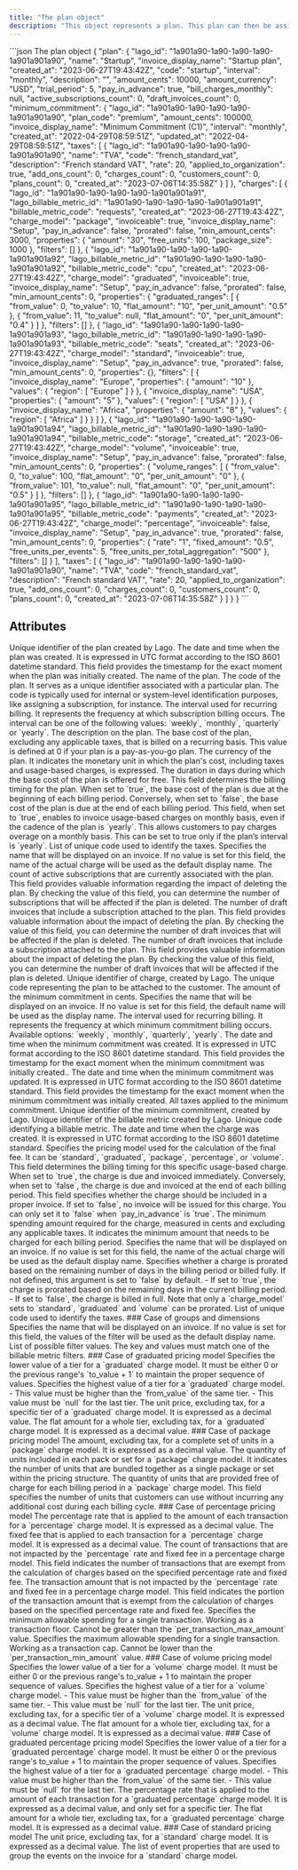 ```yaml
---
title: "The plan object"
description: "This object represents a plan. This plan can then be assigned to a customer."
---
```


<RequestExample>
```json The plan object
{
  "plan": {
    "lago_id": "1a901a90-1a90-1a90-1a90-1a901a901a90",
    "name": "Startup",
    "invoice_display_name": "Startup plan",
    "created_at": "2023-06-27T19:43:42Z",
    "code": "startup",
    "interval": "monthly",
    "description": "",
    "amount_cents": 10000,
    "amount_currency": "USD",
    "trial_period": 5,
    "pay_in_advance": true,
    "bill_charges_monthly": null,
    "active_subscriptions_count": 0,
    "draft_invoices_count": 0,
    "minimum_commitment": {
      "lago_id": "1a901a90-1a90-1a90-1a90-1a901a901a90",
      "plan_code": "premium",
      "amount_cents": 100000,
      "invoice_display_name": "Minimum Commitment (C1)",
      "interval": "monthly",
      "created_at": "2022-04-29T08:59:51Z",
      "updated_at": "2022-04-29T08:59:51Z",
      "taxes": [
        {
          "lago_id": "1a901a90-1a90-1a90-1a90-1a901a901a90",
          "name": "TVA",
          "code": "french_standard_vat",
          "description": "French standard VAT",
          "rate": 20,
          "applied_to_organization": true,
          "add_ons_count": 0,
          "charges_count": 0,
          "customers_count": 0,
          "plans_count": 0,
          "created_at": "2023-07-06T14:35:58Z"
        }
      ]
    },
    "charges": [
      {
        "lago_id": "1a901a90-1a90-1a90-1a90-1a901a901a91",
        "lago_billable_metric_id": "1a901a90-1a90-1a90-1a90-1a901a901a91",
        "billable_metric_code": "requests",
        "created_at": "2023-06-27T19:43:42Z",
        "charge_model": "package",
        "invoiceable": true,
        "invoice_display_name": "Setup",
        "pay_in_advance": false,
        "prorated": false,
        "min_amount_cents": 3000,
        "properties": {
          "amount": "30",
          "free_units": 100,
          "package_size": 1000
        },
        "filters": []
      },
      {
        "lago_id": "1a901a90-1a90-1a90-1a90-1a901a901a92",
        "lago_billable_metric_id": "1a901a90-1a90-1a90-1a90-1a901a901a92",
        "billable_metric_code": "cpu",
        "created_at": "2023-06-27T19:43:42Z",
        "charge_model": "graduated",
        "invoiceable": true,
        "invoice_display_name": "Setup",
        "pay_in_advance": false,
        "prorated": false,
        "min_amount_cents": 0,
        "properties": {
          "graduated_ranges": [
            {
              "from_value": 0,
              "to_value": 10,
              "flat_amount": "10",
              "per_unit_amount": "0.5"
            },
            {
              "from_value": 11,
              "to_value": null,
              "flat_amount": "0",
              "per_unit_amount": "0.4"
            }
          ]
        },
        "filters": []
      },
      {
        "lago_id": "1a901a90-1a90-1a90-1a90-1a901a901a93",
        "lago_billable_metric_id": "1a901a90-1a90-1a90-1a90-1a901a901a93",
        "billable_metric_code": "seats",
        "created_at": "2023-06-27T19:43:42Z",
        "charge_model": "standard",
        "invoiceable": true,
        "invoice_display_name": "Setup",
        "pay_in_advance": true,
        "prorated": false,
        "min_amount_cents": 0,
        "properties": {},
        "filters": [
          {
            "invoice_display_name": "Europe",
            "properties": {
              "amount": "10"
            },
            "values": {
              "region": [
                "Europe"
              ]
            }
          },
          {
            "invoice_display_name": "USA",
            "properties": {
              "amount": "5"
            },
            "values": {
              "region": [
                "USA"
              ]
            }
          },
          {
            "invoice_display_name": "Africa",
            "properties": {
              "amount": "8"
            },
            "values": {
              "region": [
                "Africa"
              ]
            }
          }
        ]
      },
      {
        "lago_id": "1a901a90-1a90-1a90-1a90-1a901a901a94",
        "lago_billable_metric_id": "1a901a90-1a90-1a90-1a90-1a901a901a94",
        "billable_metric_code": "storage",
        "created_at": "2023-06-27T19:43:42Z",
        "charge_model": "volume",
        "invoiceable": true,
        "invoice_display_name": "Setup",
        "pay_in_advance": false,
        "prorated": false,
        "min_amount_cents": 0,
        "properties": {
          "volume_ranges": [
            {
              "from_value": 0,
              "to_value": 100,
              "flat_amount": "0",
              "per_unit_amount": "0"
            },
            {
              "from_value": 101,
              "to_value": null,
              "flat_amount": "0",
              "per_unit_amount": "0.5"
            }
          ]
        },
        "filters": []
      },
      {
        "lago_id": "1a901a90-1a90-1a90-1a90-1a901a901a95",
        "lago_billable_metric_id": "1a901a90-1a90-1a90-1a90-1a901a901a95",
        "billable_metric_code": "payments",
        "created_at": "2023-06-27T19:43:42Z",
        "charge_model": "percentage",
        "invoiceable": false,
        "invoice_display_name": "Setup",
        "pay_in_advance": true,
        "prorated": false,
        "min_amount_cents": 0,
        "properties": {
          "rate": "1",
          "fixed_amount": "0.5",
          "free_units_per_events": 5,
          "free_units_per_total_aggregation": "500"
        },
        "filters": []
      }
    ],
    "taxes": [
      {
        "lago_id": "1a901a90-1a90-1a90-1a90-1a901a901a90",
        "name": "TVA",
        "code": "french_standard_vat",
        "description": "French standard VAT",
        "rate": 20,
        "applied_to_organization": true,
        "add_ons_count": 0,
        "charges_count": 0,
        "customers_count": 0,
        "plans_count": 0,
        "created_at": "2023-07-06T14:35:58Z"
      }
    ]
  }
}
```
</RequestExample>

## Attributes

<ResponseField name="plan" type="object">
  <Expandable title="object" defaultOpen="true">
    <ResponseField name="lago_id" type="string" required>
      Unique identifier of the plan created by Lago.
    </ResponseField>
    <ResponseField name="created_at" type="string" required>
      The date and time when the plan was created. It is expressed in UTC format
      according to the ISO 8601 datetime standard. This field provides the
      timestamp for the exact moment when the plan was initially created.
    </ResponseField>
    <ResponseField name="name" type="string" required>
      The name of the plan.
    </ResponseField>
    <ResponseField name="code" type="string" required>
      The code of the plan. It serves as a unique identifier associated with a
      particular plan. The code is typically used for internal or system-level
      identification purposes, like assigning a subscription, for instance.
    </ResponseField>
    <ResponseField name="interval" type="string" required>
      The interval used for recurring billing. It represents the frequency at
      which subscription billing occurs. The interval can be one of the
      following values: `weekly`, `monthly`, `quarterly` or `yearly`.
    </ResponseField>
    <ResponseField name="description" type="string">
      The description on the plan.
    </ResponseField>
    <ResponseField name="amount_cents" type="integer" required>
      The base cost of the plan, excluding any applicable taxes, that is billed
      on a recurring basis. This value is defined at 0 if your plan is a
      pay-as-you-go plan.
    </ResponseField>
    <ResponseField name="amount_currency" type="string" required>
      The currency of the plan. It indicates the monetary unit in which the
      plan's cost, including taxes and usage-based charges, is expressed.
    </ResponseField>
    <ResponseField name="trial_period" type="float">
      The duration in days during which the base cost of the plan is offered for
      free.
    </ResponseField>
    <ResponseField name="pay_in_advance" type="boolean" required>
      This field determines the billing timing for the plan. When set to `true`,
      the base cost of the plan is due at the beginning of each billing period.
      Conversely, when set to `false`, the base cost of the plan is due at the
      end of each billing period.
    </ResponseField>
    <ResponseField name="bill_charges_monthly" type="boolean">
      This field, when set to `true`, enables to invoice usage-based charges on
      monthly basis, even if the cadence of the plan is `yearly`. This allows
      customers to pay charges overage on a monthly basis. This can be set to
      true only if the plan’s interval is `yearly`.
    </ResponseField>
    <ResponseField name="tax_code" type="string">
      List of unique code used to identify the taxes.
    </ResponseField>
    <ResponseField name="invoice_display_name" type="string">
      Specifies the name that will be displayed on an invoice. If no value is
      set for this field, the name of the actual charge will be used as the
      default display name.
    </ResponseField>
    <ResponseField name="active_subscriptions_count" type="integer" required>
      The count of active subscriptions that are currently associated with the
      plan. This field provides valuable information regarding the impact of
      deleting the plan. By checking the value of this field, you can determine
      the number of subscriptions that will be affected if the plan is deleted.
    </ResponseField>
    <ResponseField name="draft_invoices_count" type="integer" required>
      The number of draft invoices that include a subscription attached to the
      plan. This field provides valuable information about the impact of
      deleting the plan. By checking the value of this field, you can determine
      the number of draft invoices that will be affected if the plan is deleted.
    </ResponseField>
    <ResponseField name="draft_invoices_count" type="integer" required>
      The number of draft invoices that include a subscription attached to the
      plan. This field provides valuable information about the impact of
      deleting the plan. By checking the value of this field, you can determine
      the number of draft invoices that will be affected if the plan is deleted.
    </ResponseField>
    <ResponseField name="minimum_commitment" type="object">
      <Expandable title="minimum_commitment">
        <ResponseField name="lago_id" type="string" required>
          Unique identifier of charge, created by Lago.
        </ResponseField>
        <ResponseField name="plan_code" type="string">
          The unique code representing the plan to be attached to the customer.
        </ResponseField>
        <ResponseField name="amount_cents" type="integer" required>
          The amount of the minimum commitment in cents.
        </ResponseField>
        <ResponseField name="invoice_display_name" type="string">
          Specifies the name that will be displayed on an invoice. If no value
          is set for this field, the default name will be used as the display
          name.
        </ResponseField>
        <ResponseField name="interval" type="string">
          The interval used for recurring billing. It represents the frequency
          at which minimum commitment billing occurs. Available options:
          `weekly`, `monthly`, `quarterly`, `yearly`.
        </ResponseField>
        <ResponseField name="created_at" type="string" required>
          The date and time when the minimum commitment was created. It is
          expressed in UTC format according to the ISO 8601 datetime standard.
          This field provides the timestamp for the exact moment when the
          minimum commitment was initially created..
        </ResponseField>
        <ResponseField name="updated_at" type="string">
          The date and time when the minimum commitment was updated. It is
          expressed in UTC format according to the ISO 8601 datetime standard.
          This field provides the timestamp for the exact moment when the
          minimum commitment was initially created.
        </ResponseField>
        <ResponseField name="taxes" type="object[]">
          All taxes applied to the minimum commitment.
        </ResponseField>
      </Expandable>
    </ResponseField>
    <ResponseField name="charges" type="array">
      <Expandable title="charges">
        <ResponseField name="lago_id" type="string" required>
          Unique identifier of the minimum commitment, created by Lago.
        </ResponseField>
        <ResponseField name="lago_billable_metric_id" type="string" required>
          Unique identifier of the billable metric created by Lago.
        </ResponseField>
        <ResponseField name="billable_metric_code" type="string" required>
          Unique code identifying a billable metric.
        </ResponseField>
        <ResponseField name="created_at" type="string" required>
          The date and time when the charge was created. It is expressed in UTC
          format according to the ISO 8601 datetime standard.
        </ResponseField>
        <ResponseField name="charge_model" type="string" required>
          Specifies the pricing model used for the calculation of the final fee.
          It can be `standard`, `graduated`, `package`, `percentage`, or
          `volume`.
        </ResponseField>
        <ResponseField name="pay_in_advance" type="boolean">
          This field determines the billing timing for this specific usage-based
          charge. When set to `true`, the charge is due and invoiced
          immediately. Conversely, when set to `false`, the charge is due and
          invoiced at the end of each billing period.
        </ResponseField>
        <ResponseField name="invoiceable" type="boolean">
          This field specifies whether the charge should be included in a proper
          invoice. If set to `false`, no invoice will be issued for this charge.
          You can only set it to `false` when `pay_in_advance` is `true`.
        </ResponseField>
        <ResponseField name="min_amount_cents" type="integer">
          The minimum spending amount required for the charge, measured in cents
          and excluding any applicable taxes. It indicates the minimum amount
          that needs to be charged for each billing period.
        </ResponseField>
        <ResponseField name="invoice_display_name" type="string">
          Specifies the name that will be displayed on an invoice. If no value
          is set for this field, the name of the actual charge will be used as
          the default display name.
        </ResponseField>
        <ResponseField name="prorated" type="boolean" required>
          Specifies whether a charge is prorated based on the remaining number
          of days in the billing period or billed fully. If not defined, this
          argument is set to `false` by default. - If set to `true`, the charge
          is prorated based on the remaining days in the current billing period.
          - If set to `false`, the charge is billed in full. Note that only a
          `charge_model` sets to `standard`, `graduated` and `volume` can be
          prorated.
        </ResponseField>
        <ResponseField name="tax_code" type="string">
          List of unique code used to identify the taxes.
        </ResponseField>
        <ResponseField name="properties" type="JSON">
          <Expandable>
            ### Case of groups and dimensions
            <ResponseField name="group_properties" type="array">
              <Expandable>
                <ResponseField name="invoice_display_name" type="string">
                  Specifies the name that will be displayed on an invoice. If no
                  value is set for this field, the values of the filter will be
                  used as the default display name.
                </ResponseField>
                <ResponseField name="values" type="string">
                  List of possible filter values. The key and values must match
                  one of the billable metric filters.
                </ResponseField>
              </Expandable>
            </ResponseField>
            ### Case of graduated pricing model
            <ResponseField name="graduated_ranges" type="array" required>
              <Expandable>
                <ResponseField name="from_value" type="integer" required>
                  Specifies the lower value of a tier for a `graduated` charge
                  model. It must be either 0 or the previous range's `to_value +
                  1` to maintain the proper sequence of values.
                </ResponseField>
                <ResponseField name="to_value" type="integer" required>
                  Specifies the highest value of a tier for a `graduated` charge
                  model. - This value must be higher than the `from_value` of
                  the same tier. - This value must be `null` for the last tier.
                </ResponseField>
                <ResponseField name="per_unit_amount" type="string" required>
                  The unit price, excluding tax, for a specific tier of a
                  `graduated` charge model. It is expressed as a decimal value.
                </ResponseField>
                <ResponseField name="flat_amount" type="string" required>
                  The flat amount for a whole tier, excluding tax, for a
                  `graduated` charge model. It is expressed as a decimal value.
                </ResponseField>
              </Expandable>
            </ResponseField>
            ### Case of package pricing model
            <ResponseField name="amount" type="string" required>
              The amount, excluding tax, for a complete set of units in a
              `package` charge model. It is expressed as a decimal value.
            </ResponseField>
            <ResponseField name="package_size" type="integer" required>
              The quantity of units included in each pack or set for a `package`
              charge model. It indicates the number of units that are bundled
              together as a single package or set within the pricing structure.
            </ResponseField>
            <ResponseField name="free_units" type="integer" required>
              The quantity of units that are provided free of charge for each
              billing period in a `package` charge model. This field specifies
              the number of units that customers can use without incurring any
              additional cost during each billing cycle.
            </ResponseField>
            ### Case of percentage pricing model
            <ResponseField name="rate" type="string" required>
              The percentage rate that is applied to the amount of each
              transaction for a `percentage` charge model. It is expressed as a
              decimal value.
            </ResponseField>
            <ResponseField name="fixed_amount" type="string">
              The fixed fee that is applied to each transaction for a
              `percentage` charge model. It is expressed as a decimal value.
            </ResponseField>
            <ResponseField name="free_units_per_events" type="integer">
              The count of transactions that are not impacted by the
              `percentage` rate and fixed fee in a percentage charge model. This
              field indicates the number of transactions that are exempt from
              the calculation of charges based on the specified percentage rate
              and fixed fee.
            </ResponseField>
            <ResponseField
              name="free_units_per_total_aggregation"
              type="integer"
            >
              The transaction amount that is not impacted by the `percentage`
              rate and fixed fee in a percentage charge model. This field
              indicates the portion of the transaction amount that is exempt
              from the calculation of charges based on the specified percentage
              rate and fixed fee.
            </ResponseField>
            <ResponseField name="per_transaction_min_amount" type="string">
              Specifies the minimum allowable spending for a single transaction.
              Working as a transaction floor. Cannot be greater than the
              `per_transaction_max_amount` value.
            </ResponseField>
            <ResponseField name="per_transaction_max_amount" type="string">
              Specifies the maximum allowable spending for a single transaction.
              Working as a transaction cap. Cannot be lower than the
              `per_transaction_min_amount` value.
            </ResponseField>
            ### Case of volume pricing model
            <ResponseField name="volume_ranges" type="array" required>
              <Expandable>
                <ResponseField name="from_value" type="integer" required>
                  Specifies the lower value of a tier for a `volume` charge
                  model. It must be either 0 or the previous range's to_value +
                  1 to maintain the proper sequence of values.
                </ResponseField>
                <ResponseField name="to_value" type="integer" required>
                  Specifies the highest value of a tier for a `volume` charge
                  model. - This value must be higher than the `from_value` of
                  the same tier. - This value must be `null` for the last tier.
                </ResponseField>
                <ResponseField name="per_unit_amount" type="string" required>
                  The unit price, excluding tax, for a specific tier of a
                  `volume` charge model. It is expressed as a decimal value.
                </ResponseField>
                <ResponseField name="flat_amount" type="string" required>
                  The flat amount for a whole tier, excluding tax, for a
                  `volume` charge model. It is expressed as a decimal value.
                </ResponseField>
              </Expandable>
            </ResponseField>
            ### Case of graduated percentage pricing model
            <ResponseField
              name="graduated_percentage_ranges"
              type="array"
              required
            >
              <Expandable>
                <ResponseField name="from_value" type="integer" required>
                  Specifies the lower value of a tier for a `graduated
                  percentage` charge model. It must be either 0 or the previous
                  range's to_value + 1 to maintain the proper sequence of
                  values.
                </ResponseField>
                <ResponseField name="to_value" type="integer" required>
                  Specifies the highest value of a tier for a `graduated
                  percentage` charge model. - This value must be higher than the
                  `from_value` of the same tier. - This value must be `null` for
                  the last tier.
                </ResponseField>
                <ResponseField name="rate" type="string" required>
                  The percentage rate that is applied to the amount of each
                  transaction for a `graduated percentage` charge model. It is
                  expressed as a decimal value, and only set for a specific
                  tier.
                </ResponseField>
                <ResponseField name="flat_amount" type="string" required>
                  The flat amount for a whole tier, excluding tax, for a
                  `graduated percentage` charge model. It is expressed as a
                  decimal value.
                </ResponseField>
              </Expandable>
            </ResponseField>
            ### Case of standard pricing model
            <ResponseField name="amount" type="string" required>
              The unit price, excluding tax, for a `standard` charge model. It
              is expressed as a decimal value.
            </ResponseField>
            <ResponseField name="grouped_by" type="array">
              The list of event properties that are used to group the events on
              the invoice for a `standard` charge model.
            </ResponseField>
          </Expandable>
        </ResponseField>
      </Expandable>
    </ResponseField>
  </Expandable>
</ResponseField>
